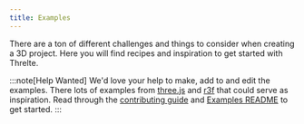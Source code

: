 ```yaml
---
title: Examples
---
```


There are a ton of different challenges and things to consider when creating a 3D project.
Here you will find recipes and inspiration to get started with Threlte.

:::note[Help Wanted]
We'd love your help to make, add to and edit the examples. There lots of examples from
[three.js](https://threejs.org/examples/#webgl_animation_keyframes) and
[r3f](https://docs.pmnd.rs/react-three-fiber/getting-started/examples) that could serve as
inspiration. Read through the [contributing
guide](https://github.com/threlte/threlte/blob/main/CONTRIBUTING.md) and [Examples
README](https://github.com/threlte/threlte/blob/main/apps/docs/src/examples/README.md) to get
started.
:::
